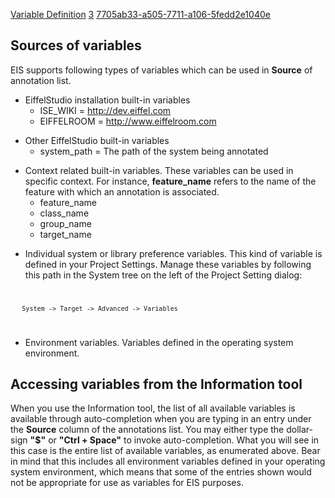 [[Property:title|Variable Definition]]
[[Property:weight|3]]
[[Property:uuid|7705ab33-a505-7711-a106-5fedd2e1040e]]
==Sources of variables==

EIS supports following types of variables which can be used in '''Source''' of annotation list. 
*  EiffelStudio installation built-in variables 
**  ISE_WIKI = http://dev.eiffel.com 
**  EIFFELROOM = http://www.eiffelroom.com 

*  Other EiffelStudio built-in variables
**  system_path = The path of the system being annotated

*  Context related built-in variables. These variables can be used in specific context. For instance, '''feature_name''' refers to the name of the feature with which an annotation is associated. 
**  feature_name 
**  class_name 
**  group_name 
**  target_name 

{{note|A context related built-in variable is only valid in a annotation that is associated with a component to which the variable name refers. For example, '''feature_name''' has no effect if used in a '''target''' component.}}

*  Individual system or library preference variables. This kind of variable is defined in your Project Settings. Manage these variables by following this path in the System tree on the left of the Project Setting dialog:
<code lang="text">
	System -> Target -> Advanced -> Variables
</code>

*  Environment variables. Variables defined in the operating system environment. 


==Accessing variables from the Information tool==

When you use the Information tool, the list of all available variables is available through auto-completion when you are typing in an entry under the '''Source''' column of the annotations list. You may either type the dollar-sign '''"$"''' or '''"Ctrl + Space"''' to invoke auto-completion. What you will see in this case is the entire list of available variables, as enumerated above. Bear in mind that this includes all environment variables defined in your operating system environment, which means that some of the entries shown would not be appropriate for use as variables for EIS purposes.



